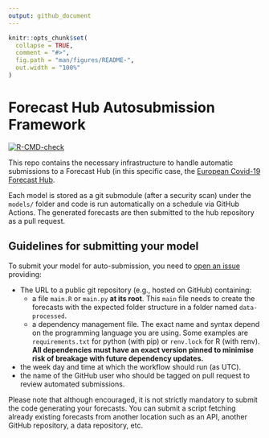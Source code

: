 ```yaml
---
output: github_document
---
```


<!-- README.md is generated from README.Rmd. Please edit that file -->

```r
knitr::opts_chunk$set(
  collapse = TRUE,
  comment = "#>",
  fig.path = "man/figures/README-",
  out.width = "100%"
)
```

# Forecast Hub Autosubmission Framework

<!-- badges: start -->
[![R-CMD-check](https://github.com/epiforecasts/covid19-forecast-hub-europe-submissions/workflows/R-CMD-check/badge.svg)](https://github.com/epiforecasts/covid19-forecast-hub-europe-submissions/actions)
<!-- badges: end -->

This repo contains the necessary infrastructure to handle automatic submissions
to a Forecast Hub (in this specific case, the 
[European Covid-19 Forecast Hub](https://github.com/epiforecasts/covid19-forecast-hub-europe).

Each model is stored as a git submodule (after a security scan) under the 
`models/` folder and code is run automatically on a schedule via GitHub Actions.
The generated forecasts are then submitted to the hub repository as a pull
request.

## Guidelines for submitting your model

To submit your model for auto-submission, you need to [open an issue](https://github.com/epiforecasts/covid19-forecast-hub-europe-submissions/issues/new?template=new-model.md) providing:

- The URL to a public git repository (e.g., hosted on GitHub) containing:
  - a file `main.R` or `main.py` **at its root**. This `main` file needs to 
    create the forecasts with the expected folder structure in a folder named
    `data-processed`.
  - a dependency management file. The exact name and syntax depend on the 
    programming language you are using. Some examples are `requirements.txt` for
    python (with pip) or `renv.lock` for R (with renv). **All dependencies must
    have an exact version pinned to minimise risk of breakage with future
    dependency updates.**
- the week day and time at which the workflow should run (as UTC).
- the name of the GitHub user who should be tagged on pull request to review 
  automated submissions.
  
Please note that although encouraged, it is not strictly mandatory to submit the
code generating your forecasts. You can submit a script fetching already 
existing forecasts from another location such as an API, another GitHub 
repository, a data repository, etc.
